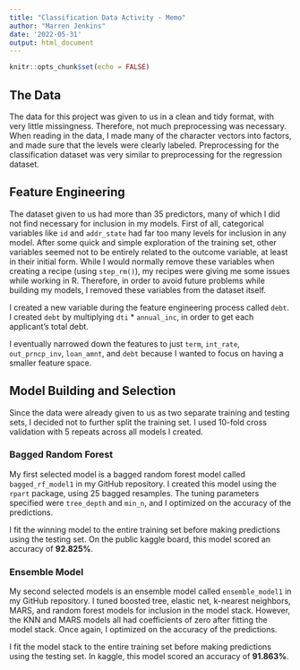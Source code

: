 ```yaml
---
title: "Classification Data Activity - Memo"
author: "Marren Jenkins"
date: '2022-05-31'
output: html_document
---
```


```r
knitr::opts_chunk$set(echo = FALSE)
```


## The Data

The data for this project was given to us in a clean and tidy format, with very little missingness. Therefore, not much preprocessing was necessary. When reading in the data, I made many of the character vectors into factors, and made sure that the levels were clearly labeled. Preprocessing for the classification dataset was very similar to preprocessing for the regression dataset.

## Feature Engineering 

The dataset given to us had more than 35 predictors, many of which I did not find necessary for inclusion in my models. First of all, categorical variables like `id` and `addr_state` had far too many levels for inclusion in any model. After some quick and simple exploration of the training set, other variables seemed not to be entirely related to the outcome variable, at least in their initial form. While I would normally remove these variables when creating a recipe (using `step_rm()`), my recipes were giving me some issues while working in R. Therefore, in order to avoid future problems while building my models, I removed these variables from the dataset itself. 

I created a new variable during the feature engineering process called `debt`. I created `debt` by multiplying `dti` * `annual_inc`, in order to get each applicant's total debt. 

I eventually narrowed down the features to just `term`, `int_rate`, `out_prncp_inv`, `loan_amnt`, and `debt` because I wanted to focus on having a smaller feature space. 


## Model Building and Selection

Since the data were already given to us as two separate training and testing sets, I decided not to further split the training set. I used 10-fold cross validation with 5 repeats across all models I created. 

### Bagged Random Forest

My first selected model is a bagged random forest model called `bagged_rf_model1` in my GitHub repository. I created this model using the `rpart` package, using 25 bagged resamples. The tuning parameters specified were `tree_depth` and `min_n`, and I optimized on the accuracy of the predictions. 

I fit the winning model to the entire training set before making predictions using the testing set. On the public kaggle board, this model scored an accuracy of **92.825%**. 

### Ensemble Model

My second selected models is an ensemble model called `ensemble_model1` in my GitHub repository. I tuned boosted tree, elastic net, k-nearest neighbors, MARS, and random forest models for inclusion in the model stack. However, the KNN and MARS models all had coefficients of zero after fitting the model stack. Once again, I optimized on the accuracy of the predictions. 

I fit the model stack to the entire training set before making predictions using the testing set. In kaggle, this model scored an accuracy of **91.863%**. 










